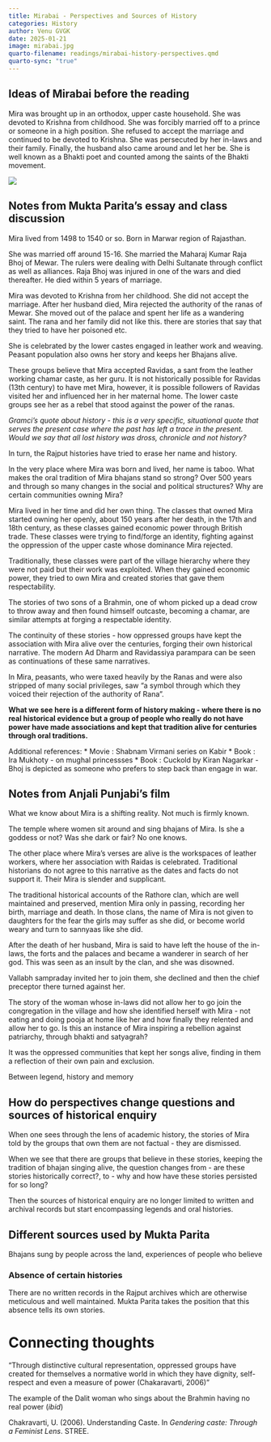```yaml
---
title: Mirabai - Perspectives and Sources of History
categories: History
author: Venu GVGK
date: 2025-01-21
image: mirabai.jpg
quarto-filename: readings/mirabai-history-perspectives.qmd
quarto-sync: "true"
---
```


## Ideas of Mirabai before the reading

Mira was brought up in an orthodox, upper caste household. She was devoted to Krishna from childhood. She was forcibly married off to a prince or someone in a high position. She refused to accept the marriage and continued to be devoted to Krishna. She was persecuted by her in-laws and their family. Finally, the husband also came around and let her be. She is well known as a Bhakti poet and counted among the saints of the Bhakti movement. 

![](mirabai.jpg)

## Notes from Mukta Parita's essay and class discussion

Mira lived from 1498 to 1540 or so. Born in Marwar region of Rajasthan.  

She was married off around 15-16. She married the Maharaj Kumar Raja Bhoj of Mewar. The rulers were dealing with Delhi Sultanate through conflict as well as alliances. Raja Bhoj was injured in one of the wars and died thereafter. He died within 5 years of marriage. 

Mira was devoted to Krishna from her childhood. She did not accept the marriage. After her husband died, Mira rejected the authority of the ranas of Mewar. She moved out of the palace and spent her life as a wandering saint. The rana and her family did not like this. there are stories that say that they tried to have her poisoned etc. 

She is celebrated by the lower castes engaged in leather work and weaving. Peasant population also owns her story and keeps her Bhajans alive. 

These groups believe that Mira accepted Ravidas, a sant from the leather working chamar caste, as her guru. It is not historically possible for Ravidas (13th century) to have met Mira, however, it is possible followers of Ravidas visited her and influenced her in her maternal home. The lower caste groups see her as a rebel that stood against the power of the ranas. 

*Gramci's quote about history - this is a very specific, situational quote that serves the present case where the past has left a trace in the present.  Would we say that all lost history was dross, chronicle and not history?*

In turn, the Rajput histories have tried to erase her name and history. 

In the very place where Mira was born and lived, her name is taboo. What makes the oral tradition of Mira bhajans stand so strong? Over 500 years and through so many changes in the social and political structures? Why are certain communities owning Mira? 

Mira lived in her time and did her own thing. The classes that owned Mira started owning her openly, about 150 years after her death, in the 17th and 18th century, as these classes gained economic power through British trade. These classes were trying to find/forge an identity, fighting against the oppression of the upper caste whose dominance Mira rejected. 

Traditionally, these classes were part of the village hierarchy where they were not paid but their work was exploited. When they gained economic power, they tried to own Mira and created stories that gave them respectability. 

The stories of two sons of a Brahmin, one of whom picked up a dead crow to throw away and then found himself outcaste, becoming a chamar, are similar attempts at forging a respectable identity. 

The continuity of these stories - how oppressed groups have kept the association with Mira alive over the centuries, forging their own historical narrative. The modern Ad Dharm and Ravidassiya parampara can be seen as continuations of these same narratives. 

In Mira, peasants, who were taxed heavily by the Ranas and were also stripped of many social privileges, saw "a symbol through which they voiced their rejection of the authority of Rana". 

**What we see here is a different form of history making - where there is no real historical evidence but a group of people who really do not have power have made associations and kept that tradition alive for centuries through oral traditions.**

Additional references:
* Movie : Shabnam Virmani series on Kabir 
* Book : Ira Mukhoty - on mughal princessses
* Book : Cuckold by Kiran Nagarkar - Bhoj is depicted as someone who prefers to step back than engage in war. 

## Notes from Anjali Punjabi's film

What we know about Mira is a shifting reality. Not much is firmly known. 

The temple where women sit around and sing bhajans of Mira. Is she a goddess or not? Was she dark or fair? No one knows. 

The other place where Mira's verses are alive is the workspaces of leather workers, where her association with Raidas is celebrated. Traditional historians do not agree to this narrative as the dates and facts do not support it. Their Mira is slender and supplicant. 

The traditional historical accounts of the Rathore clan, which are well maintained and preserved, mention Mira only in passing, recording her birth, marriage and death. In those clans, the name of Mira is not given to daughters for the fear the girls may suffer as she did, or become world weary and turn to sannyaas like she did. 

After the death of her husband, Mira is said to have left the house of the in-laws, the forts and the palaces and became a wanderer in search of her god. This was seen as an insult by the clan, and she was disowned. 

Vallabh sampraday invited her to join them, she declined and then the chief preceptor there turned against her. 

The story of the woman whose in-laws did not allow her to go join the congregation in the village and how she identified herself with Mira - not eating and doing pooja at home like her and how finally they relented and allow her to go. Is this an instance of Mira inspiring a rebellion against patriarchy, through bhakti and satyagrah? 

It was the oppressed communities that kept her songs alive, finding in them a reflection of their own pain and exclusion. 

Between legend, history and memory

## How do perspectives change questions and sources of historical enquiry

When one sees through the lens of academic history, the stories of Mira told by the groups that own them are not factual - they are dismissed. 

When we see that there are groups that believe in these stories, keeping the tradition of bhajan singing alive, the question changes from - are these stories historically correct?, to - why and how have these stories persisted for so long? 

Then the sources of historical enquiry are no longer limited to written and archival records but start encompassing legends and oral histories. 

## Different sources used by Mukta Parita 

Bhajans sung by people across the land, experiences of people who believe


### Absence of certain histories 

There are no written records in the Rajput archives which are otherwise meticulous and well maintained. Mukta Parita takes the position that this absence tells its own stories. 


# Connecting thoughts

"Through distinctive cultural representation, oppressed groups have created for themselves a normative world in which they have dignity, self-respect and even a measure of power (Chakaravarti, 2006)"

The example of the Dalit woman who sings about the Brahmin having no real power (*ibid*)


Chakravarti, U. (2006). Understanding Caste. In _Gendering caste: Through a Feminist Lens_. STREE.